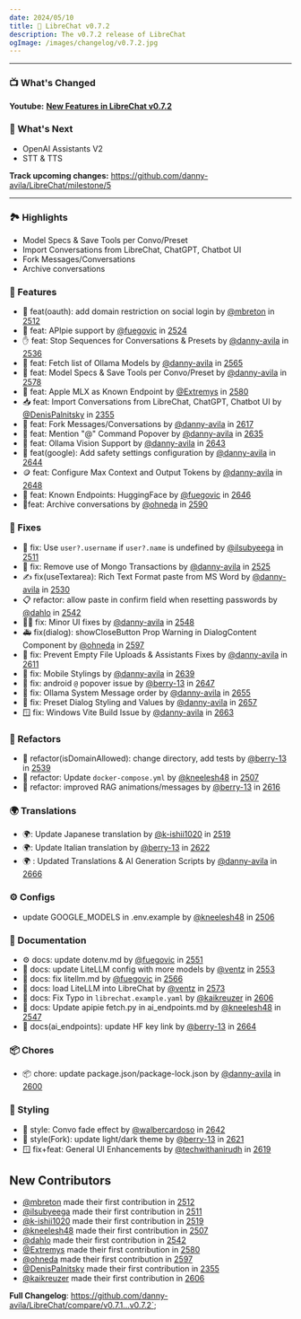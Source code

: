 ```yaml
---
date: 2024/05/10
title: 🚀 LibreChat v0.7.2
description: The v0.7.2 release of LibreChat
ogImage: /images/changelog/v0.7.2.jpg
---
```



<ChangelogHeader />

---

### 📺 What's Changed

**Youtube:** **[New Features in LibreChat v0.7.2](https://youtu.be/YLVUW5UP9N0)**

### 👀 What's Next

- OpenAI Assistants V2
- STT & TTS

**Track upcoming changes:** https://github.com/danny-avila/LibreChat/milestone/5

---

### 🏞️ Highlights

- Model Specs & Save Tools per Convo/Preset
- Import Conversations from LibreChat, ChatGPT, Chatbot UI
- Fork Messages/Conversations
- Archive conversations


### 🛂 Features

- 🛂 feat(oauth): add domain restriction on social login by [@mbreton](https://github.com/mbreton) in [2512](https://github.com/danny-avila/LibreChat/pull/2512)
- 🥧 feat: APIpie support by [@fuegovic](https://github.com/fuegovic) in [2524](https://github.com/danny-avila/LibreChat/pull/2524)
- ✋ feat: Stop Sequences for Conversations & Presets by [@danny-avila](https://github.com/danny-avila) in [2536](https://github.com/danny-avila/LibreChat/pull/2536)
- 🦙 feat: Fetch list of Ollama Models by [@danny-avila](https://github.com/danny-avila) in [2565](https://github.com/danny-avila/LibreChat/pull/2565)
- 🤖 feat: Model Specs & Save Tools per Convo/Preset by [@danny-avila](https://github.com/danny-avila) in [2578](https://github.com/danny-avila/LibreChat/pull/2578)
- 🍎 feat: Apple MLX as Known Endpoint by [@Extremys](https://github.com/Extremys) in [2580](https://github.com/danny-avila/LibreChat/pull/2580)
- 📥 feat: Import Conversations from LibreChat, ChatGPT, Chatbot UI by [@DenisPalnitsky](https://github.com/DenisPalnitsky) in [2355](https://github.com/danny-avila/LibreChat/pull/2355)
- 🌿 feat: Fork Messages/Conversations by [@danny-avila](https://github.com/danny-avila) in [2617](https://github.com/danny-avila/LibreChat/pull/2617)
- 📧 feat: Mention "@" Command Popover by [@danny-avila](https://github.com/danny-avila) in [2635](https://github.com/danny-avila/LibreChat/pull/2635)
- 🦙 feat: Ollama Vision Support by [@danny-avila](https://github.com/danny-avila) in [2643](https://github.com/danny-avila/LibreChat/pull/2643)
- 🤖 feat(google): Add safety settings configuration by [@danny-avila](https://github.com/danny-avila) in [2644](https://github.com/danny-avila/LibreChat/pull/2644)
- 🪙 feat: Configure Max Context and Output Tokens by [@danny-avila](https://github.com/danny-avila) in [2648](https://github.com/danny-avila/LibreChat/pull/2648)
- 🤗 feat: Known Endpoints: HuggingFace by [@fuegovic](https://github.com/fuegovic) in [2646](https://github.com/danny-avila/LibreChat/pull/2646)
- 🚀feat: Archive conversations by [@ohneda](https://github.com/ohneda) in [2590](https://github.com/danny-avila/LibreChat/pull/2590)

### 👤 Fixes

- 👤 fix: Use `user?.username` if `user?.name` is undefined by [@ilsubyeega](https://github.com/ilsubyeega) in [2511](https://github.com/danny-avila/LibreChat/pull/2511)
- 🔀 fix: Remove use of Mongo Transactions by [@danny-avila](https://github.com/danny-avila) in [2525](https://github.com/danny-avila/LibreChat/pull/2525)
- ✍️ fix(useTextarea): Rich Text Format paste from MS Word by [@danny-avila](https://github.com/danny-avila) in [2530](https://github.com/danny-avila/LibreChat/pull/2530)
- 📋 refactor: allow paste in confirm field when resetting passwords by [@dahlo](https://github.com/dahlo) in [2542](https://github.com/danny-avila/LibreChat/pull/2542)
- 👩‍💻 fix: Minor UI fixes by [@danny-avila](https://github.com/danny-avila) in [2548](https://github.com/danny-avila/LibreChat/pull/2548)
- 🚑 fix(dialog): showCloseButton Prop Warning in DialogContent Component by [@ohneda](https://github.com/ohneda) in [2597](https://github.com/danny-avila/LibreChat/pull/2597)
- 🐛 fix: Prevent Empty File Uploads & Assistants Fixes by [@danny-avila](https://github.com/danny-avila) in [2611](https://github.com/danny-avila/LibreChat/pull/2611)
- 📶 fix: Mobile Stylings by [@danny-avila](https://github.com/danny-avila) in [2639](https://github.com/danny-avila/LibreChat/pull/2639)
- 🔧 fix: android `@` popover issue by [@berry-13](https://github.com/berry-13) in [2647](https://github.com/danny-avila/LibreChat/pull/2647)
- 🦙 fix: Ollama System Message order by [@danny-avila](https://github.com/danny-avila) in [2655](https://github.com/danny-avila/LibreChat/pull/2655)
- 🔧 fix: Preset Dialog Styling and Values by [@danny-avila](https://github.com/danny-avila) in [2657](https://github.com/danny-avila/LibreChat/pull/2657)
- 🪟 fix: Windows Vite Build Issue by [@danny-avila](https://github.com/danny-avila) in [2663](https://github.com/danny-avila/LibreChat/pull/2663)

### 🧪 Refactors

- 🧪 refactor(isDomainAllowed): change directory, add tests by [@berry-13](https://github.com/berry-13) in [2539](https://github.com/danny-avila/LibreChat/pull/2539)
- 🐋 refactor: Update `docker-compose.yml` by [@kneelesh48](https://github.com/kneelesh48) in [2507](https://github.com/danny-avila/LibreChat/pull/2507)
- 🔄 refactor: improved RAG animations/messages by [@berry-13](https://github.com/berry-13) in [2616](https://github.com/danny-avila/LibreChat/pull/2616)

### 🌍 Translations

- 🌍: Update Japanese translation by [@k-ishii1020](https://github.com/k-ishii1020) in [2519](https://github.com/danny-avila/LibreChat/pull/2519)
- 🌍: Update Italian translation by [@berry-13](https://github.com/berry-13) in [2622](https://github.com/danny-avila/LibreChat/pull/2622)
- 🌍 : Updated Translations & AI Generation Scripts by [@danny-avila](https://github.com/danny-avila) in [2666](https://github.com/danny-avila/LibreChat/pull/2666)

### ⚙️ Configs

- update GOOGLE_MODELS in .env.example by [@kneelesh48](https://github.com/kneelesh48) in [2506](https://github.com/danny-avila/LibreChat/pull/2506)

### 📝 Documentation

- ⚙️ docs: update dotenv.md by [@fuegovic](https://github.com/fuegovic) in [2551](https://github.com/danny-avila/LibreChat/pull/2551)
- 🚅 docs: update LiteLLM config with more models by [@ventz](https://github.com/ventz) in [2553](https://github.com/danny-avila/LibreChat/pull/2553)
- 🦙 docs: fix litellm.md by [@fuegovic](https://github.com/fuegovic) in [2566](https://github.com/danny-avila/LibreChat/pull/2566)
- 🚅 docs: load LiteLLM into LibreChat by [@ventz](https://github.com/ventz) in [2573](https://github.com/danny-avila/LibreChat/pull/2573)
- 🧾 docs: Fix Typo in `librechat.example.yaml` by [@kaikreuzer](https://github.com/kaikreuzer) in [2606](https://github.com/danny-avila/LibreChat/pull/2606)
- 📄 docs: Update apipie fetch.py in ai_endpoints.md by [@kneelesh48](https://github.com/kneelesh48) in [2547](https://github.com/danny-avila/LibreChat/pull/2547)
- 📝 docs(ai_endpoints): update HF key link by [@berry-13](https://github.com/berry-13) in [2664](https://github.com/danny-avila/LibreChat/pull/2664)

### 📦 Chores

- 📦 chore: update package.json/package-lock.json by [@danny-avila](https://github.com/danny-avila) in [2600](https://github.com/danny-avila/LibreChat/pull/2600)

### 🎨 Styling

- 🎨 style: Convo fade effect by [@walbercardoso](https://github.com/walbercardoso) in [2642](https://github.com/danny-avila/LibreChat/pull/2642)
- 🎨 style(Fork): update light/dark theme by [@berry-13](https://github.com/berry-13) in [2621](https://github.com/danny-avila/LibreChat/pull/2621)
- 🪟 fix+feat: General UI Enhancements by [@techwithanirudh](https://github.com/techwithanirudh) in [2619](https://github.com/danny-avila/LibreChat/pull/2619)


## New Contributors
* [@mbreton](https://github.com/mbreton) made their first contribution in [2512](https://github.com/danny-avila/LibreChat/pull/2512)
* [@ilsubyeega](https://github.com/ilsubyeega) made their first contribution in [2511](https://github.com/danny-avila/LibreChat/pull/2511)
* [@k-ishii1020](https://github.com/k-ishii1020) made their first contribution in [2519](https://github.com/danny-avila/LibreChat/pull/2519)
* [@kneelesh48](https://github.com/kneelesh48) made their first contribution in [2507](https://github.com/danny-avila/LibreChat/pull/2507)
* [@dahlo](https://github.com/dahlo) made their first contribution in [2542](https://github.com/danny-avila/LibreChat/pull/2542)
* [@Extremys](https://github.com/Extremys) made their first contribution in [2580](https://github.com/danny-avila/LibreChat/pull/2580)
* [@ohneda](https://github.com/ohneda) made their first contribution in [2597](https://github.com/danny-avila/LibreChat/pull/2597)
* [@DenisPalnitsky](https://github.com/DenisPalnitsky) made their first contribution in [2355](https://github.com/danny-avila/LibreChat/pull/2355)
* [@kaikreuzer](https://github.com/kaikreuzer) made their first contribution in [2606](https://github.com/danny-avila/LibreChat/pull/2606)


**Full Changelog**: https://github.com/danny-avila/LibreChat/compare/v0.7.1...v0.7.2`;
